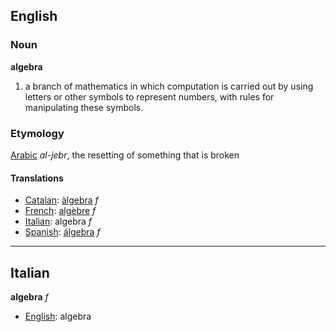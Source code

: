 ==English==

===Noun===
'''algebra'''

#a branch of mathematics in which computation is carried out by using letters or other symbols to represent numbers, with rules for manipulating these symbols.

===Etymology===
[[Arabic]] ''al-jebr'', the resetting of something that is broken

====Translations====
*[[Catalan]]: [[àlgebra]] ''f''
*[[French]]: [[algèbre]] ''f''
*[[Italian]]: algebra ''f''
*[[Spanish]]: [[álgebra]] ''f'' 
----

==Italian==
'''algebra''' ''f''
*[[English]]: algebra